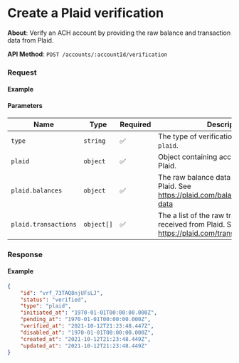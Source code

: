 
# Create a Plaid verification

**About**: Verify an ACH account by providing the raw balance and transaction data from Plaid.

**API Method**: `POST /accounts/:accountId/verification`

### Request

#### Example
<VerificationCreatePlaid />

#### Parameters

| Name                 | Type       | Required | Description                                                                                                   |
|----------------------|------------|----------|---------------------------------------------------------------------------------------------------------------|
| `type`               | `string`   | ✅        | The type of verification. Option for Plaid: `plaid`.                                                          |
| `plaid`              | `object`   | ✅        | Object containing account data from Plaid.                                                                    |
| `plaid.balances`     | `object`   | ✅        | The raw balance data received from Plaid. See https://plaid.com/balance/#balance-data                    |
| `plaid.transactions` | `object[]` | ✅        | The a list of the raw transaction data received from Plaid. See https://plaid.com/transactions/#overview |

### Response

#### Example
```json
{
    "id": "vrf_73TAQ8njUFsLJ",
    "status": "verified",
    "type": "plaid",
    "initiated_at": "1970-01-01T00:00:00.000Z",
    "pending_at": "1970-01-01T00:00:00.000Z",
    "verified_at": "2021-10-12T21:23:48.447Z",
    "disabled_at": "1970-01-01T00:00:00.000Z",
    "created_at": "2021-10-12T21:23:48.449Z",
    "updated_at": "2021-10-12T21:23:48.449Z"
}
```
